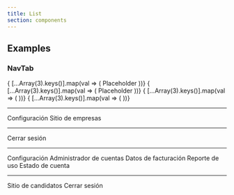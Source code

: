 ```yaml
---
title: List
section: components
---
```


## Examples

### NavTab

<Demo title="List" background={colors.white}>
  <List>
    { [...Array(3).keys()].map(val => (
      <ListItemButton key={val}>
        <ListItemIcon iconName="globe"/>
        <ListItemText>
          Placeholder
        </ListItemText>
        <ListItemIcon iconName="chevron-right" contentEnd />
      </ListItemButton>
    ))}
  </List>
</Demo>

<Demo title="List small" background={colors.white}>
  <List dense>
    { [...Array(3).keys()].map(val => (
      <ListItemButton key={val}>
        <ListItemIcon iconName="globe"/>
        <ListItemText>
          Placeholder
        </ListItemText>
        <ListItemIcon iconName="chevron-right" contentEnd />
      </ListItemButton>
    ))}
  </List>
</Demo>


<Demo title="List avatar" background={colors.white}>
  <List>
    { [...Array(3).keys()].map(val => (
      <ListItemButton key={val}>
        <ListItemAvatar photo="https://i.pravatar.cc/300" />
        <ListItemText 
          primary="Nombre Apellido"
          secondary="ejemplo@correo.com"
        />        
      </ListItemButton>
    ))}
  </List>
</Demo>

<Demo title="List avatar dense" background={colors.white}>
  <List dense>
    { [...Array(3).keys()].map(val => (
      <ListItemButton key={val}>
        <ListItemAvatar photo="https://i.pravatar.cc/300" />
        <ListItemText 
          primary="Nombre Apellido"
          secondary="ejemplo@correo.com"
        />        
      </ListItemButton>
    ))}
  </List>
</Demo>


<Demo title="List avatar dense" background={colors.white}>
  <div>
    <List>
      <ListItemButton>
        <ListItemAvatar photo="https://i.pravatar.cc/300" />
        <ListItemText 
          primary="Nombre Apellido"
          secondary="ejemplo@correo.com"
        />        
      </ListItemButton>
    </List>
    <hr/>
    <List>
      <ListItemButton>
        <ListItemText>Configuración</ListItemText>
      </ListItemButton>
      <ListItemButton>
        <ListItemText>Sitio de empresas</ListItemText>
      </ListItemButton>
    </List>
    <hr/>
    <List>
      <ListItemButton>
        <ListItemText>Cerrar sesión</ListItemText>
      </ListItemButton>
    </List>
  </div>
</Demo>

<Demo title="List avatar dense" background={colors.white}>
  <div>
    <List>
      <ListItemButton>
        <ListItemAvatar photo="https://i.pravatar.cc/300" />
        <ListItemText 
          primary="Nombre Apellido"
          secondary="ejemplo@correo.com"
        />        
      </ListItemButton>
    </List>
    <hr/>
    <List>
      <ListItemButton>
        <ListItemText>Configuración</ListItemText>
      </ListItemButton>
      <ListItemButton>
        <ListItemText>Administrador de cuentas</ListItemText>
      </ListItemButton>
      <ListItemButton>
        <ListItemText>Datos de facturación</ListItemText>
      </ListItemButton>
      <ListItemButton>
        <ListItemText>Reporte de uso</ListItemText>
      </ListItemButton>
      <ListItemButton>
        <ListItemText>Estado de cuenta</ListItemText>
      </ListItemButton>
    </List>
    <hr/>
    <List>
      <ListItemButton>
        <ListItemText>Sitio de candidatos</ListItemText>
      </ListItemButton>
      <ListItemButton>
        <ListItemText>Cerrar sesión</ListItemText>
      </ListItemButton>
    </List>
  </div>
</Demo>